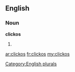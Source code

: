 ==English==

===Noun===
'''clickos'''

# {{plural of|[[clicko]]}}

[[Category:English plurals]]

[[ar:clickos]]
[[fr:clickos]]
[[my:clickos]]